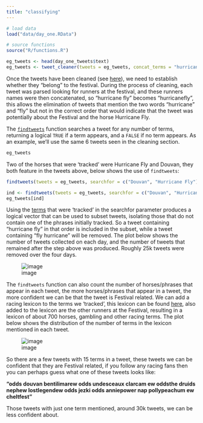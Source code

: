 ```yaml
---
title: "classifying"
---
```


```r
# load data
load("data/day_one.RData")

# source functions
source("R/functions.R")

eg_tweets <- head(day_one_tweets$text)
eg_tweets <- tweet_cleaner(tweets = eg_tweets, concat_terms = "hurricane fly", rename_odds = TRUE, rm_punct = TRUE)
```

Once the tweets have been cleaned (see [here](cleaning.html)), we need to establish whether they "belong" to the festival.  During the process of cleaning, each tweet was parsed looking for runners at the festival, and these runners names were then concatenated, so "hurricane fly" becomes "hurricanefly", this allows the elimination of tweets that mention the two words "hurricane" and "fly" but not in the correct order that would indicate that the tweet was potentially about the Festival and the horse Hurricane Fly.

The [`findtweets`](https://github.com/durtal/cheltenham-festival-2015-twitter/blob/gh-pages/R/functions.R#L66-L83) function searches a tweet for any number of terms, returning a logical `TRUE` if a term appears, and a `FALSE` if no term appears.  As an example, we'll use the same 6 tweets seen in the cleaning section.

```r
eg_tweets
```

Two of the horses that were 'tracked' were Hurricane Fly and Douvan, they both feature in the tweets above, below shows the use of `findtweets`:

```r
findtweets(tweets = eg_tweets, searchfor = c("Douvan", "Hurricane Fly"))
```
```r
ind <- findtweets(tweets = eg_tweets, searchfor = c("Douvan", "Hurricane Fly"))
eg_tweets[ind]
```

Using the [terms](http://durtal.github.io/cheltenham-festival-2015-twitter/data/initial_search.txt) that were 'tracked' in the searchfor parameter produces a logical vector that can be used to subset tweets, isolating those that do not contain one of the phrases initially tracked.  So a tweet containing "hurricane fly" in that order is included in the subset, while a tweet containing "fly hurricane" will be removed.  The plot below shows the number of tweets collected on each day, and the number of tweets that remained after the step above was produced.  Roughly 25k tweets were removed over the four days.

![image](images/initial_classification.jpeg)

The `findtweets` function can also count the number of horses/phrases that appear in each tweet, the more horses/phrases that appear in a tweet, the more confident we can be that the tweet is Festival related.  We can add a racing lexicon to the terms we 'tracked', this lexicon can be found [here](https://github.com/durtal/cheltenham-festival-2015-twitter/blob/gh-pages/data/racing_lexicon.txt), also added to the lexicon are the other runners at the Festival, resulting in a lexicon of about 700 horses, gambling and other racing terms.  The plot below shows the distribution of the number of terms in the lexicon mentioned in each tweet. 

![image](images/distribution of terms.jpeg)

So there are a few tweets with 15 terms in a tweet, these tweets we can be confident that they are Festival related, if you follow any racing fans then you can perhaps guess what one of these tweets looks like:

**"odds douvan bentilimarew odds undesceaux clarcam ew oddsthe druids nephew lostlegendew odds jezki odds anniepower nap pollypeachum ew cheltfest"**

Those tweets with just one term mentioned, around 30k tweets, we can be less confident about.